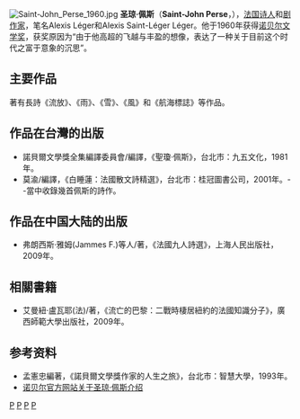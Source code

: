 [[File:Saint-John_Perse_1960.jpg|thumb]]
'''圣琼·佩斯'''（'''Saint-John Perse'''，{{bd|1887年|5月31日|1975年|9月20日|catIdx=P}}），[[法国|法国]][[诗人|诗人]]和[[剧作家|剧作家]]，笔名Alexis Léger和Alexis Saint-Léger Léger。他于1960年获得[[诺贝尔文学奖|诺贝尔文学奖]]，获奖原因为“由于他高超的飞越与丰盈的想像，表达了一种关于目前这个时代之富于意象的沉思”。

==主要作品==
著有長詩《流放》、《雨》、《雪》、《風》和《航海標誌》等作品。

==作品在台灣的出版==
*諾貝爾文學獎全集編譯委員會/編譯，《聖瓊‧佩斯》，台北市：九五文化，1981年。
*莫渝/編譯，《白睡蓮：法國散文詩精選》，台北市：桂冠圖書公司，2001年。--當中收錄幾首佩斯的詩作。

==作品在中国大陆的出版==
*弗朗西斯‧雅姆(Jammes F.)等人/著，《法國九人詩選》，上海人民出版社，2009年。

==相關書籍==
*艾曼紐‧盧瓦耶(法)/著，《流亡的巴黎：二戰時棲居紐約的法國知識分子》，廣西師範大學出版社，2009年。


== 参考资料 ==
* 孟憲忠編著，《諾貝爾文學獎作家的人生之旅》，台北市：智慧大學，1993年。
*[http://nobelprize.org/nobel_prizes/literature/laureates/1960/perse-bio.html 诺贝尔官方网站关于圣琼·佩斯介绍]{{Wayback|url=http://nobelprize.org/nobel_prizes/literature/laureates/1960/perse-bio.html |date=20070930041530 }}

{{诺贝尔文学奖获得者 (1951年-1975年)}}
{{Authority control}}
[[Category:诺贝尔文学奖获得者|P]]
[[Category:法國諾貝爾獎獲得者|P]]
[[Category:法国作家|P]]
[[Category:波爾多大學校友|P]]